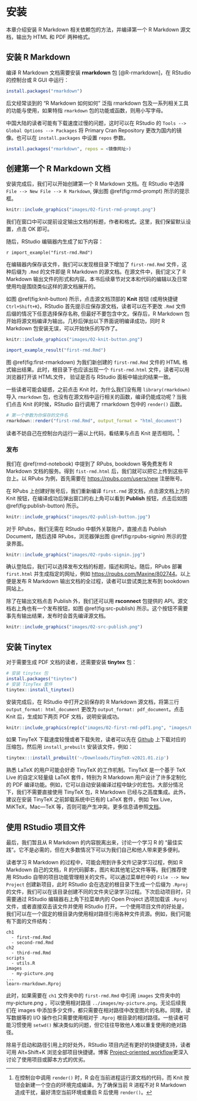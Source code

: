 
# 安装 {#installation}


本章介绍安装 R Markdown 相关依赖包的方法，并编译第一个 R Markdown 源文档，输出为 HTML 和 PDF 两种格式。



## 安装 R Markdown

编译 R Markdown 文档需要安装 **rmarkdown** 包 [@R-rmarkdown]，在 RStudio 的控制台或 R GUI 中运行：

```r
install.packages("rmarkdown")
```

后文经常谈到的 "R Markdown 如何如何" 泛指 rmarkdown 包及一系列相关工具的功能与使用，如果特指 `rmarkdown` 包的功能或函数，则用小写字母。

中国大陆的读者可能有下载速度过慢的问题，这时可以在 RStudio 的 `Tools --> Global Options --> Packages` 将 Primary Cran Repository 更改为国内的镜像。也可以在 `install.packages` 中设置 `repos` 参数。

```r
install.packages("rmarkdown", repos = <镜像网址>)
```

## 创建第一个 R Markdown 文档 {#create-first-rmd}

安装完成后，我们可以开始创建第一个 R Markdown 文档。在 RStudio 中选择 `File --> New File --> R Markdown`, 弹出图 \@ref(fig:rmd-prompt) 所示的提示框。

```r
knitr::include_graphics("images/02-first-rmd-prompt.png")
```

我们在窗口中可以提前设定输出文档的标题，作者和格式。这里，我们保留默认设置，点击 OK 即可。

随后，RStudio 编辑器内生成了如下内容：

`r import_example("first-rmd.Rmd")`

在编辑器内保存该文件，我们可以发现根目录下增加了 `first-rmd.Rmd` 文件，这种后缀为 `.Rmd` 的文件即是 R Markdown 的源文档。在源文件中，我们定义了 R Markdown 输出文件的形式和内容。本书后续章节对文本和代码的编辑以及日常使用均是围绕类似这样的源文档展开的。

如图 \@ref(fig:knit-button) 所示，点击源文档顶部的 **Knit** 按钮 (或用快捷键 `Ctrl+Shift+K`)，RStudio 首先提示应保存源文档，读者可以在不更改 `.Rmd` 文件后缀的情况下任意选择保存名称, 但最好不要包含中文。保存后，R Markdown 包开始将源文档编译为输出。几秒后弹出以下界面说明编译成功，同时 R Markdown 包安装无误，可以开始快乐的写作了。

```r
knitr::include_graphics("images/02-knit-button.png")
```


```r
import_example_result("first-rmd.Rmd")
```


图 \@ref(fig:first-rmarkdown) 为我们新创建的 `first-rmd.Rmd` 文件的 HTML 格式输出结果。此时，根目录下也应该出现一个 `first-rmd.html` 文件，读者可以用浏览器打开该 HTML文件， 验证是否与 RStudio 面板中输出的结果一致。

一些读者可能会疑惑，之前点击 Knit 时，为什么我们没有用 `library(rmarkdown)` 导入 `rmarkdown` 包，也没有在源文档中运行相关的函数，编译仍能成功呢？当我们点击 Knit 的时候，RStudio 自行调用了 rmarkdown 包中的 `render()` 函数。

```r
# 第一个参数为你保存的文件名
rmarkdown::render("first-rmd.Rmd", output_format = "html_document")
```

读者不妨自己在控制台内运行一遍以上代码，看结果与点击 Knit 是否相同。^[在控制台中调用 `render()` 时，R 会在当前进程运行源文档的代码，而 Knit 按钮会新建一个空白的环境完成编译。为了确保当前 R 进程不对 R Markdown 造成干扰，最好清空当前环境或重启 R 后使用 `render()`。]



### 发布

我们在 \@ref(rmd-notebook) 中提到了 RPubs, bookdown 等免费发布 R Markdown 文档的服务。得到 `fist-rmd.html` 后，我们就可以把它上传到这些平台上。以 RPubs 为例，首先需要在 <https://rpubs.com/users/new> 注册账号。

在 RPubs 上创建好账号后，我们重新编译 `first.rmd` 源文档，点击源文档上方的 Knit 按钮，在编译成功后弹出窗口的右上角可以看到 **Publish** 按钮，点击后如图 \@ref(fig:publish-button) 所示。

```r
knitr::include_graphics("images/02-publish-button.jpg")
```

对于 RPubs，我们无需在 RStudio 中额外关联账户，直接点击 Publish Document，随后选择 RPubs，浏览器弹出图 \@ref(fig:rpubs-signin) 所示的登录界面。

```r
knitr::include_graphics("images/02-rpubs-signin.jpg")
```

确认登陆后，我们可以选择发布文档的标题，描述和网址。随后，RPubs 部署 `first.html` 并生成指定的网址，例如 <https://rpubs.com/Maxine/802744>。以上便是发布 R Markdown 输出文档的全过程，读者可以尝试类比发布到 bookdown 网站上。

除了在输出文档点击 Publish 外，我们还可以用 **rsconnect** 包提供的 API。源文档右上角也有一个发布按钮，如图 \@ref(fig:src-publish) 所示。这个按钮不需要事先有输出结果，发布时会首先编译源文档。

```r
knitr::include_graphics("images/02-src-publish.png")
```

## 安装 Tinytex

对于需要生成 PDF 文档的读者，还需要安装 **tinytex** 包：

```r
# 安装 tinytex 包
install.packages("tinytex")
# 安装 TinyTex 套件
tinytex::install_tinytex()
```

安装完成后，在 RStudio 中打开之前保存的 R Markdown 源文档，将第三行 `output_format: html_document` 更改为 `output_format: pdf_document`。点击 Knit 后，生成如下两页 PDF 文档，说明安装成功。

```r
knitr::include_graphics(rep(c("images/02-first-rmd-pdf1.png", "images/02-first-rmd-pdf2.png"), 1))
```

如果 TinyTeX 下载速度较慢或者下载失败，读者可以先在 [Github](https://github.com/yihui/tinytex-releases/releases) 上下载对应的压缩包，然后用 `install_prebuilt` 安装该文件，例如：

```r
tinytex:::install_prebuilt('~/Downloads/TinyTeX-v2021.01.zip')
```

熟悉 LaTeX 的用户可能会好奇 TinyTeX 的工作机制。TinyTeX 是一个基于 TeX Live 的自定义轻量级 LaTeX 套件，特别为 R Markdown 用户设计了许多定制化的 PDF 编译功能。例如，它可以自动安装编译过程中缺少的宏包。大部分情况下，我们不需要直接使用 TinyTeX 包，R Markdown 已经与之高度集成。此外，建议在安装 TinyTeX 之前卸载系统中已有的 LaTeX 套件，例如 Tex Live，MiKTeX，Mac—TeX 等，否则可能产生冲突。更多信息请参照[文档](https://yihui.org/tinytex/cn/)。


## 使用 RStudio 项目文件

最后，我们暂且从 R Markdown 的内容脱离出来，讨论一个学习 R 的 "最佳实践"。它不是必需的，但在大多数情况下可以为我们自己和他人带来更多便利。

读者学习 R Markdown 的过程中，可能会用到许多文件记录学习过程，例如 R Markdown 自己的文档，R 的代码脚本，图片和其他笔记文件等等。我们推荐使用 RStudio 自带的项目功能管理相关的文件。可以通过菜单栏中的 `File --> New Project` 创建新项目，此时 RStudio 会在选定的根目录下生成一个后缀为 `.Rproj` 的文件，我们可以在该目录创建不同的文件夹记录学习过程。下次启动项目时，只需要通过 RStudio 编辑器右上角下拉菜单内的 Open Project 选项加载该 `.Rproj` 文件，或者直接双击该文件并使用 RStudio 打开。一个使用项目文件的好处是，我们可以在一个固定的根目录内使用相对路径引用各种文件资源。例如，我们可能有下面的文件结构：


```
ch1
  - first-rmd.Rmd
  - second-rmd.Rmd
ch2
  - third-rmd.Rmd
scripts
  - utils.R
images
  - my-picture.png
...
learn-rmarkdown.Rproj
```

此时，如果需要在 `ch1` 文件夹中的 `first-rmd.Rmd` 中引用 `images` 文件夹中的 my-picture.png ，可以使用相对路径 `../images/my-picture.png`。无论后续我们在 images 中添加多少文件，都只需要在相对路径中改变图片的名称。同理，读写数据等的 I/O 操作也只需要使用相对于 `.Rproj` 根目录的相对路径。一些读者可能习惯使用 `setwd()` 解决类似的问题，但它往往导致他人难以重复使用的绝对路径。

除易于启动和路径引用上的好处外，RStudio 项目内还有更好的快捷键支持，读者可用 Alt+Shift+K 浏览全部项目快捷键。博客 [Project-oriented workflow](https://www.tidyverse.org/blog/2017/12/workflow-vs-script/)更深入讨论了使用项目或脚本方式的优劣。
